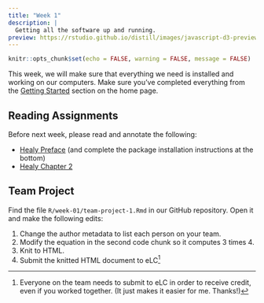 ```yaml
---
title: "Week 1"
description: |
  Getting all the software up and running.
preview: https://rstudio.github.io/distill/images/javascript-d3-preview.png
---
```


```r
knitr::opts_chunk$set(echo = FALSE, warning = FALSE, message = FALSE)
```

This week, we will make sure that everything we need is installed and working on our computers. Make sure you've completed everything from the [Getting Started](index.html#getting-started) section on the home page.

## Reading Assignments

Before next week, please read and annotate the following:

- [Healy Preface](https://socviz.co/index.html#preface) (and complete the package installation instructions at the bottom)
- [Healy Chapter 2](https://socviz.co/gettingstarted.html#gettingstarted)

## Team Project

Find the file `R/week-01/team-project-1.Rmd` in our GitHub repository. Open it and make the following edits:

1. Change the author metadata to list each person on your team.
2. Modify the equation in the second code chunk so it computes 3 times 4.
3. Knit to HTML.
4. Submit the knitted HTML document to eLC[^1] 

[^1]: Everyone on the team needs to submit to eLC in order to receive credit, even if you worked together. (It just makes it easier for me. Thanks!)